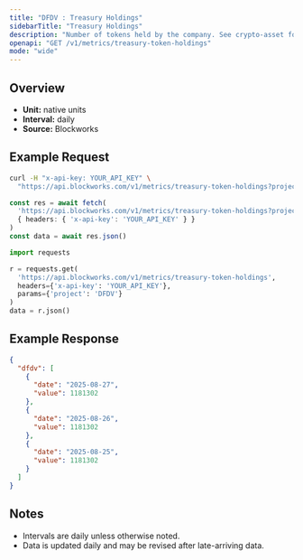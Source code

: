 ```yaml
---
title: "DFDV : Treasury Holdings"
sidebarTitle: "Treasury Holdings"
description: "Number of tokens held by the company. See crypto-asset for asset indicator"
openapi: "GET /v1/metrics/treasury-token-holdings"
mode: "wide"
---
```


## Overview

- **Unit:** native units
- **Interval:** daily
- **Source:** Blockworks

## Example Request

<CodeGroup>

```bash cURL
curl -H "x-api-key: YOUR_API_KEY" \
  "https://api.blockworks.com/v1/metrics/treasury-token-holdings?project=DFDV"
```

```typescript TypeScript
const res = await fetch(
  'https://api.blockworks.com/v1/metrics/treasury-token-holdings?project=DFDV',
  { headers: { 'x-api-key': 'YOUR_API_KEY' } }
)
const data = await res.json()
```

```python Python
import requests

r = requests.get(
  'https://api.blockworks.com/v1/metrics/treasury-token-holdings',
  headers={'x-api-key': 'YOUR_API_KEY'},
  params={'project': 'DFDV'}
)
data = r.json()
```

</CodeGroup>

## Example Response

```json
{
  "dfdv": [
    {
      "date": "2025-08-27",
      "value": 1181302
    },
    {
      "date": "2025-08-26",
      "value": 1181302
    },
    {
      "date": "2025-08-25",
      "value": 1181302
    }
  ]
}
```

## Notes
- Intervals are daily unless otherwise noted.
- Data is updated daily and may be revised after late-arriving data.
